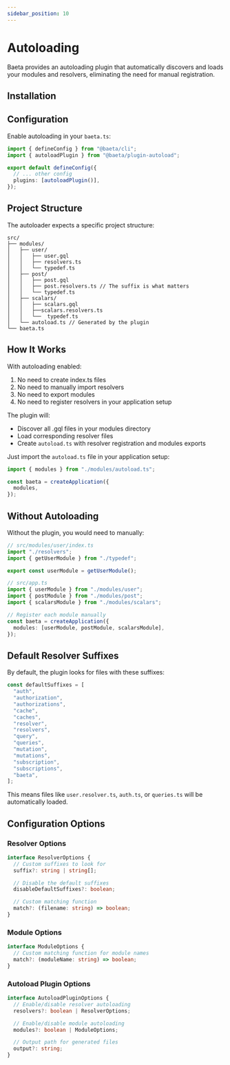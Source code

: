 ```yaml
---
sidebar_position: 10
---
```


# Autoloading

Baeta provides an autoloading plugin that automatically discovers and loads your modules and resolvers, eliminating the need for manual registration.

## Installation


<PackageManagerAdd package="@baeta/plugin-autoload" dev={true} />

## Configuration

Enable autoloading in your `baeta.ts`:

```typescript
import { defineConfig } from "@baeta/cli";
import { autoloadPlugin } from "@baeta/plugin-autoload";

export default defineConfig({
  // ... other config
  plugins: [autoloadPlugin()],
});
```

## Project Structure

The autoloader expects a specific project structure:

```
src/
├── modules/
│   ├── user/
│   │   ├── user.gql
│   │   ├── resolvers.ts
│   │   └── typedef.ts
│   ├── post/
│   │   ├── post.gql
│   │   ├── post.resolvers.ts // The suffix is what matters
│   │   └── typedef.ts
│   ├── scalars/
│   │   ├── scalars.gql
│   │   ├──scalars.resolvers.ts
│   │   └──  typedef.ts
│   └── autoload.ts // Generated by the plugin
└── baeta.ts
```

## How It Works

With autoloading enabled:

1. No need to create index.ts files
2. No need to manually import resolvers
3. No need to export modules
4. No need to register resolvers in your application setup

The plugin will:

- Discover all .gql files in your modules directory
- Load corresponding resolver files
- Create `autoload.ts` with resolver registration and modules exports

Just import the `autoload.ts` file in your application setup:

```typescript
import { modules } from "./modules/autoload.ts";

const baeta = createApplication({
  modules,
});
```

## Without Autoloading

Without the plugin, you would need to manually:

```typescript
// src/modules/user/index.ts
import "./resolvers";
import { getUserModule } from "./typedef";

export const userModule = getUserModule();

// src/app.ts
import { userModule } from "./modules/user";
import { postModule } from "./modules/post";
import { scalarsModule } from "./modules/scalars";

// Register each module manually
const baeta = createApplication({
  modules: [userModule, postModule, scalarsModule],
});
```

## Default Resolver Suffixes

By default, the plugin looks for files with these suffixes:

```typescript
const defaultSuffixes = [
  "auth",
  "authorization",
  "authorizations",
  "cache",
  "caches",
  "resolver",
  "resolvers",
  "query",
  "queries",
  "mutation",
  "mutations",
  "subscription",
  "subscriptions",
  "baeta",
];
```

This means files like `user.resolver.ts`, `auth.ts`, or `queries.ts` will be automatically loaded.

## Configuration Options

### Resolver Options

```typescript
interface ResolverOptions {
  // Custom suffixes to look for
  suffix?: string | string[];

  // Disable the default suffixes
  disableDefaultSuffixes?: boolean;

  // Custom matching function
  match?: (filename: string) => boolean;
}
```

### Module Options

```typescript
interface ModuleOptions {
  // Custom matching function for module names
  match?: (moduleName: string) => boolean;
}
```

### Autoload Plugin Options

```typescript
interface AutoloadPluginOptions {
  // Enable/disable resolver autoloading
  resolvers?: boolean | ResolverOptions;

  // Enable/disable module autoloading
  modules?: boolean | ModuleOptions;

  // Output path for generated files
  output?: string;
}
```
